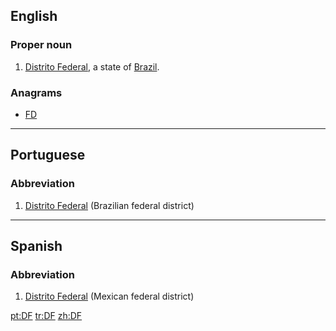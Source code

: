 {{also|df|dF|Df|DF|d.f.|d. f.}}
==English==

===Proper noun===
{{en-proper noun}}

# [[Distrito Federal]], a state of [[Brazil]].

===Anagrams===
* [[FD#English|FD]]

----

==Portuguese==

===Abbreviation===
{{rfc-header|Abbreviation}}
{{head|pt|abbreviation}}

# [[Distrito Federal]] (Brazilian federal district)

----

==Spanish==

===Abbreviation===
{{rfc-header|Abbreviation}}
{{head|es|abbreviation}}

# [[Distrito Federal]] (Mexican federal district)

[[pt:DF]]
[[tr:DF]]
[[zh:DF]]